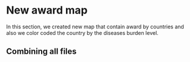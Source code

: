 # New award map
In this section, we created new map that contain award by countries and also we color coded the country by the diseases burden level. 

## Combining all files

```r


```



